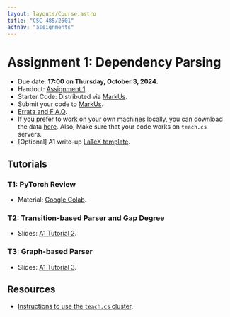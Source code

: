 ```yaml
---
layout: layouts/Course.astro
title: "CSC 485/2501"
actnav: "assignments"
---
```


# Assignment 1: Dependency Parsing

- Due date: **17:00 on Thursday, October 3, 2024**.
- Handout: [Assignment 1](/teaching/csc485-f24/csc485/a1.pdf).
- Starter Code: Distributed via [MarkUs](https://markus.teach.cs.toronto.edu/markus/courses/21/assignments/30).
- Submit your code to [MarkUs](https://markus.teach.cs.toronto.edu/markus/courses/21/assignments/30).
- [Errata and F.A.Q](https://piazza.com/class/lyd9xmcoghi3as/post/11).
- If you prefer to work on your own machines locally, you can download the data [here](/teaching/csc485-f24/csc485/a1_data.zip). Also, Make sure that your code works on `teach.cs` servers.
- [Optional] A1 write-up [LaTeX template](https://www.overleaf.com/read/bmbnfhvwsbng#fe3a63).

## Tutorials

### T1: PyTorch Review
- Material: [Google Colab](https://colab.research.google.com/drive/1EgFGn-oNuW-sM_qltLHB9tAz0Fv5IgpK?usp=sharing).

### T2: Transition-based Parser and Gap Degree
- Slides: [A1 Tutorial 2](/teaching/csc485-f24/csc485/a1_tut2.pdf).

### T3: Graph-based Parser
- Slides: [A1 Tutorial 3](/teaching/csc485-f24/csc485/a1_tut3.pdf).


## Resources

- [Instructions to use the `teach.cs` cluster](/teaching/csc485-f24/cluster).
